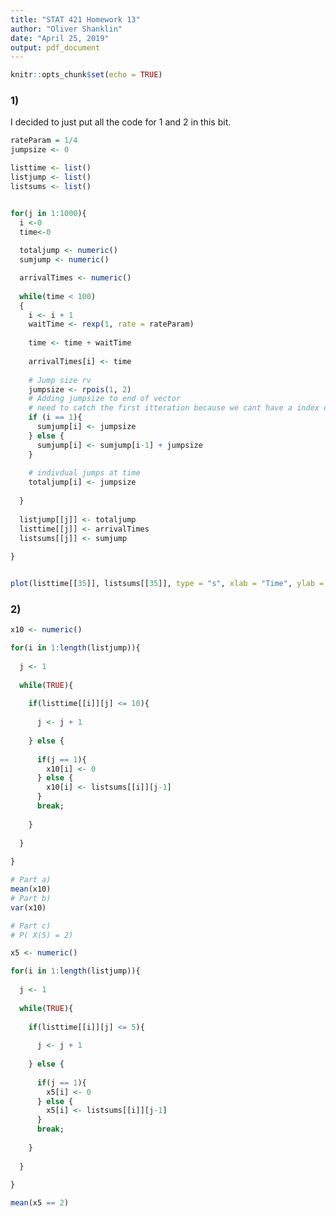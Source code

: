 ```yaml
---
title: "STAT 421 Homework 13"
author: "Oliver Shanklin"
date: "April 25, 2019"
output: pdf_document
---
```


```r
knitr::opts_chunk$set(echo = TRUE)
```

### 1)

I decided to just put all the code for 1 and 2 in this bit.

```r
rateParam = 1/4
jumpsize <- 0

listtime <- list()
listjump <- list()
listsums <- list()


for(j in 1:1000){
  i <-0
  time<-0
  
  totaljump <- numeric()
  sumjump <- numeric()

  arrivalTimes <- numeric() 
  
  while(time < 100)
  {
    i <- i + 1
    waitTime <- rexp(1, rate = rateParam)
  
    time <- time + waitTime
  
    arrivalTimes[i] <- time
  
    # Jump size rv
    jumpsize <- rpois(1, 2)
    # Adding jumpsize to end of vector 
    # need to catch the first itteration because we cant have a index of 0
    if (i == 1){
      sumjump[i] <- jumpsize
    } else {
      sumjump[i] <- sumjump[i-1] + jumpsize
    }
    
    # indivdual jumps at time
    totaljump[i] <- jumpsize
  
  }
  
  listjump[[j]] <- totaljump
  listtime[[j]] <- arrivalTimes
  listsums[[j]] <- sumjump
  
}


plot(listtime[[35]], listsums[[35]], type = "s", xlab = "Time", ylab = "Total Arrivals")

```

### 2)

```r
x10 <- numeric()

for(i in 1:length(listjump)){
  
  j <- 1
  
  while(TRUE){
    
    if(listtime[[i]][j] <= 10){
      
      j <- j + 1
      
    } else {
      
      if(j == 1){
        x10[i] <- 0
      } else {
        x10[i] <- listsums[[i]][j-1]
      }
      break;
      
    }
    
  }
  
}

# Part a)
mean(x10)
# Part b)
var(x10)

# Part c)
# P( X(5) = 2)

x5 <- numeric()

for(i in 1:length(listjump)){
  
  j <- 1
  
  while(TRUE){
    
    if(listtime[[i]][j] <= 5){
      
      j <- j + 1
      
    } else {
      
      if(j == 1){
        x5[i] <- 0
      } else {
        x5[i] <- listsums[[i]][j-1]
      }
      break;
      
    } 
    
  }
  
}

mean(x5 == 2)

```




